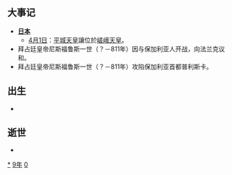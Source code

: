 {{yearTOC|809|唐'''[[元和_(唐憲宗)|元和]]四年'''；南诏'''[[应道|应道]]元年'''；日本'''[[大同_(平城天皇)|大同]]四年'''；渤海国'''[[正曆_(大嵩璘)|正曆]]十五年'''}}

== 大事记 ==
* '''[[日本|日本]]'''
** [[4月1日|4月1日]]：[[平城天皇|平城天皇]]讓位於[[嵯峨天皇|嵯峨天皇]]。
* 拜占廷皇帝尼斯福鲁斯一世（？－811年）因与保加利亚人开战，向法兰克议和。
* 拜占廷皇帝尼斯福鲁斯一世（？－811年）攻陷保加利亚首都普利斯卡。

== 出生 ==
*

== 逝世 ==
{{Wikisource year mention}}
*

[[Category:809年|*]]
[[Category:800年代|9年]]
[[Category:9世纪各年|0]]